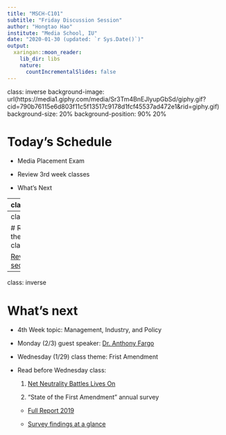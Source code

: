 ```yaml
---
title: "MSCH-C101"
subtitle: "Friday Discussion Session"
author: "Hongtao Hao"
institute: "Media School, IU"
date: "2020-01-30 (updated: `r Sys.Date()`)"
output:
  xaringan::moon_reader:
    lib_dir: libs
    nature:
      countIncrementalSlides: false
---
```

class: inverse
background-image: url(https://media1.giphy.com/media/Sr3Tm4BnEJlyupGbSd/giphy.gif?cid=790b76115e6d803f11c5f13517c9178d1fcf45537ad472e1&rid=giphy.gif)
background-size: 20%
background-position: 90% 20%

# Today's Schedule

- Media Placement Exam

- Review 3rd week classes

- What's Next

---
class:inverse

# Media Placement Exam

- Steps: Canvas -> Quizzes -> Media Placement Exam

- Passwords: bicycle

- Time: 30 Minutes

---
class: inverse

# Reviewing the 3rd week class

[Review section](/review/3rd-week/)

---
class: inverse

# What's next

- 4th Week topic: Management, Industry, and Policy

- Monday (2/3) guest speaker: [Dr. Anthony Fargo](https://mediaschool.indiana.edu/people/profile.html?p=alfargo)

- Wednesday (1/29) class theme: Frist Amendment

- Read before Wednesday class:

  1. [Net Neutrality Battles Lives On](https://www.cnet.com/news/net-neutrality-battle-lives-on-what-you-need-to-know-after-the-appeals-court-decision/)
  
  2. "State of the First Amendment" annual survey
    - [Full Report 2019](https://www.freedomforuminstitute.org/wp-content/uploads/2019/06/SOFAreport2019.pdf)
    
    - [Survey findings at a glance](https://www.freedomforuminstitute.org/wp-content/uploads/2019/09/FF_SOFA19_infographic.pdf)




